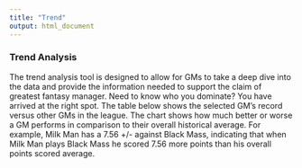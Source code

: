 ```yaml
---
title: "Trend"
output: html_document
---
```

### Trend Analysis

The trend analysis tool is designed to allow for GMs to take a deep dive into the data and provide the information needed to support the claim of greatest fantasy manager. Need to know who you dominate? You have arrived at the right spot. The table below shows the selected GM's record versus other GMs in the league. The chart shows how much better or worse a GM performs in comparison to their overall historical average. For example, Milk Man has a 7.56 +/- against Black Mass, indicating that when Milk Man plays Black Mass he scored 7.56 more points than his overall points scored average.   
